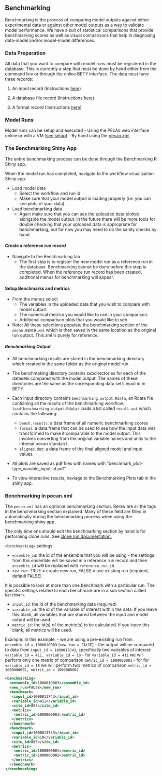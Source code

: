 ## Benchmarking {#Benchmarking}

Benchmarking is the process of comparing model outputs against either experimental data or against other model outputs as a way to validate model performance. 
We have a suit of statistical comparisons that provide benchmarking scores as well as visual comparisons that help in diagnosing data-model and/or model-model differences.

### Data Preparation

All data that you want to compare with model runs must be registered in the database. 
This is currently a step that must be done by hand either from the command line or through the online BETY interface. 
The data must have three records:

1. An input record (Instructions [here](#NewInput))

2. A database file record (Instructions [here](#NewInput))

3. A format record (Instructions [here](#NewFormat))

### Model Runs

Model runs can be setup and executed 
- Using the PEcAn web interface online or with a VM ([see setup](#GettingStarted))
- By hand using the [pecan.xml](#pecanXML) 

### The Benchmarking Shiny App

The entire benchmarking process can be done through the Benchmarking R Shiny app. 

When the model run has completed, navigate to the workflow visualization Shiny app. 

- Load model data
    - Select the workflow and run id
    - Make sure that your model output is loading properly (i.e. you can see plots of your data)
- Load benchmarking data
    - Again make sure that you can see the uploaded data plotted alongside the model output. In the future there will be more tools for double checking that your uploaded data is appropriate for benchmarking, but for now you may need to do the sanity checks by hand. 

#### Create a reference run record

- Navigate to the Benchmarking tab
  + The first step is to register the new model run as a reference run in the database. Benchmarking cannot be done before this step is completed. When the reference run record has been created, additional menus for benchmarking will appear. 
  
#### Setup Benchmarks and metrics

- From the menus select
    - The variables in the uploaded data that you wish to compare with model output.
    - The numerical metrics you would like to use in your comparison. 
    - Additional comparison plots that you would like to see.
- Note: All these selections populate the benchmarking section of the `pecan.BENCH.xml` which is then saved in the same location as the original run output. This xml is purely for reference.

##### Benchmarking Output

- All benchmarking results are stored in the benchmarking directory which created  in the same folder as the original model run. 
- The benchmaking directory contains subdirectories for each of the datasets compared with the model output. The names of these directories are the same as the corresponding data set's input id in BETY. 
- Each input directory contains `benchmarking.output.Rdata`, an Rdata file contianing all the results of the benchmarking workflow. `load(benchmarking.output.Rdata) ` loads a list  called `result.out`  which contains the following:
  - `bench.results`: a data frame of all numeric benchmarking scores
  - `format`: a data frame that can be used to see how the input data was transformed to make it comparable to the model output. This involves converting from the original variable names and units to the internal pecan standard. 
  - `aligned.dat`: a data frame of the final aligned model and input values. 
- All plots are saved as pdf files with names with "benchmark_plot-type_variable_input-id.pdf"
  
- To view interactive results, naviage to the Benchmarking Plots tab in the shiny app.



### Benchmarking in pecan.xml

The `pecan.xml` has an _optional_ benchmarking section. Below are all the tags in the benchmarking section explained. Many of these field are filled in automatically during the benchmarking process when using the benchmarking shiny app. 

The only time one should edit the benchmarking section by hand is for performing clone runs. See [clone run documentation.](#CloneRun)

`<benchmarking>` settings:

- `ensemble_id`: the id of the ensemble that you will be using - the settings from this ensemble will be saved in a reference run record and then `ensemble_id` will be replaced with `reference_run_id` 
- `new_run`: TRUE = create new run, FALSE = use existing run (required, default FALSE)

It is possible to look at more than one benchmark with a particular run. 
The specific settings related to each benchmark are in a sub section called `benchmark`

- `input_id`: the id of the benchmarking data  (required)
- `variable_id`: the id of the variable of interest within the data. If you leave this blank, all variables that are shared between the input and model output will be used. 
- `metric_id`: the id(s) of the metric(s) to be calculated. If you leave this blank, all metrics will be used. 

Example:
In this example, 
- we are using a pre-existing run from `ensemble_id = 1000010983` (`new_run = FALSE`)
- the output will be compared to data from `input_id = 1000013743`, specifically two variables of interest: `variable_id = 411, variable_id = 18`
- for `variable_id = 411` we will perform only one metric of comparison `metric_id = 1000000001`
- for for `variable_id = 18` we will perform two metrics of comparison `metric_id = 1000000001, metric_id = 1000000002`

```xml
<benchmarking>
  <ensemble_id>1000010983</ensemble_id>
  <new_run>FALSE</new_run>
  <benchmark>
   <input_id>1000013743</input_id>
   <variable_id>411</variable_id>
   <site_id>853</site_id>
   <metrics>
    <metric_id>1000000001</metric_id>
   </metrics>
  </benchmark>
  <benchmark>
   <input_id>1000013743</input_id>
   <variable_id>18</variable_id>
   <site_id>853</site_id>
   <metrics>
    <metric_id>1000000001</metric_id>
    <metric_id>1000000002</metric_id>
   </metrics>
  </benchmark>
</benchmarking>
```
